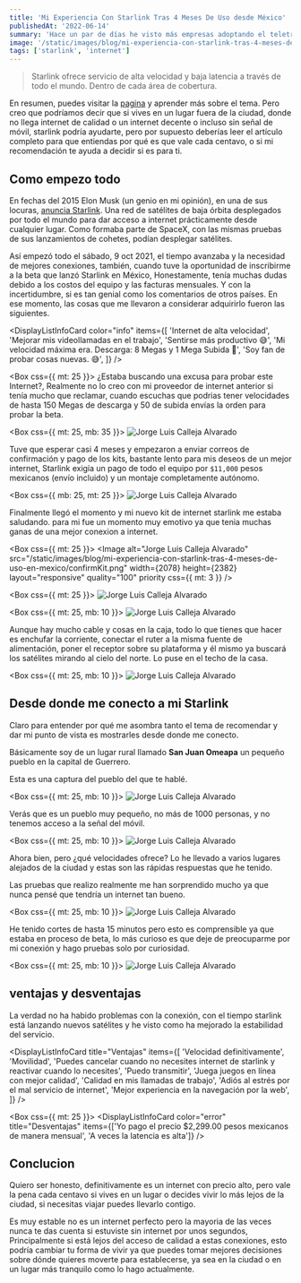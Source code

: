 ```yaml
---
title: 'Mi Experiencia Con Starlink Tras 4 Meses De Uso desde México'
publishedAt: '2022-06-14'
summary: 'Hace un par de días he visto más empresas adoptando el teletrabajo, y me pregunte cual seria un lugar perfecto para hacer la tarea que se hace en la oficina, mi mente imagino montañas 🏔️, woo seria genial 😉, y pensé en la combinación de montaña, cabaña y Starlink. Así que quiero escribir sobre mi experiencia, cómo me ha ayudado a mejorar mi experiencia como desarrollador con ventajas y desventajas, pero creo que esto podría aplicarse a cualquier actividad que requiera conexión a internet y mucha concentración.'
image: '/static/images/blog/mi-experiencia-con-starlink-tras-4-meses-de-uso-en-mexico/preview.png'
tags: ['starlink', 'internet']
---
```


> Starlink ofrece servicio de alta velocidad y baja latencia a través de todo el mundo. Dentro de cada área de cobertura.

En resumen, puedes visitar la [pagina](https://www.starlink.com/) y aprender más sobre el tema.
Pero creo que podríamos decir que si vives en un lugar fuera de la ciudad, donde no llega internet de calidad o un internet decente o incluso sin señal de móvil, starlink podría ayudarte,
pero por supuesto deberías leer el artículo completo para que entiendas por qué es que vale cada centavo, o si mi recomendación te ayuda a decidir si es para ti.

## Como empezo todo

En fechas del 2015 Elon Musk (un genio en mi opinión), en una de sus locuras, [anuncia Starlink](https://spaceexplored.com/guides/starlink/). Una red de satélites de baja órbita desplegados por todo el mundo para dar acceso a internet prácticamente desde cualquier lugar. Como formaba parte de SpaceX, con las mismas pruebas de sus lanzamientos de cohetes, podían desplegar satélites.

Así empezó todo el sábado, 9 oct 2021, el tiempo avanzaba y la necesidad de mejores conexiones, también, cuando tuve la oportunidad de inscribirme a la beta que lanzó Starlink en México, Honestamente, tenía muchas dudas debido a los costos del equipo y las facturas mensuales. Y con la incertidumbre, si es tan genial como los comentarios de otros países. En ese momento, las cosas que me llevaron a considerar adquirirlo fueron las siguientes.

<DisplayListInfoCard
  color="info"
  items={[
    'Internet de alta velocidad',
    'Mejorar mis videollamadas en el trabajo',
    'Sentirse más productivo 😅',
    'Mi velocidad máxima era. Descarga: 8 Megas y 1 Mega Subida 🥶',
    'Soy fan de probar cosas nuevas. 😅',
  ]}
/>

<Box css={{ mt: 25 }}>
  ¿Estaba buscando una excusa para probar este Internet?, Realmente no lo creo con mi proveedor de internet anterior si
  tenía mucho que reclamar, cuando escuchas que podrias tener velocidades de hasta 150 Megas de descarga y 50 de subida
  envías la orden para probar la beta.
</Box>

<Box css={{ mt: 25, mb: 35 }}>
  <Image
    alt="Jorge Luis Calleja Alvarado"
    src="/static/images/blog/mi-experiencia-con-starlink-tras-4-meses-de-uso-en-mexico/order.png"
    width={1728}
    height={1542}
    layout="responsive"
    quality="100"
    priority
  />
</Box>

Tuve que esperar casi 4 meses y empezaron a enviar correos de confirmación y pago de los kits, bastante lento para mis deseos de un mejor internet, Starlink exigía un pago de todo el equipo por `$11,000` pesos mexicanos (envío incluido) y un montaje completamente autónomo.

<Box css={{ mb: 25, mt: 25 }}>
  <Image
    alt="Jorge Luis Calleja Alvarado"
    src="/static/images/blog/mi-experiencia-con-starlink-tras-4-meses-de-uso-en-mexico/confirm.png"
    width={1624}
    height={1784}
    layout="responsive"
    quality="100"
    priority
  />
</Box>

Finalmente llegó el momento y mi nuevo kit de internet starlink me estaba saludando. para mi fue un momento muy emotivo ya que tenia muchas ganas de una mejor conexion a internet.

<Box css={{ mt: 25 }}>
  <Image
    alt="Jorge Luis Calleja Alvarado"
    src="/static/images/blog/mi-experiencia-con-starlink-tras-4-meses-de-uso-en-mexico/confirmKit.png"
    width={2078}
    height={2382}
    layout="responsive"
    quality="100"
    priority
    css={{ mt: 3 }}
  />
</Box>

<Box css={{ mt: 25 }}>
  <Image
    alt="Jorge Luis Calleja Alvarado"
    src="/static/images/blog/mi-experiencia-con-starlink-tras-4-meses-de-uso-en-mexico/sta_0.jpeg"
    width={1024}
    height={768}
    layout="responsive"
    quality="100"
    priority
  />
</Box>

<Box css={{ mt: 25, mb: 10 }}>
  <Image
    alt="Jorge Luis Calleja Alvarado"
    src="/static/images/blog/mi-experiencia-con-starlink-tras-4-meses-de-uso-en-mexico/sta_1.jpeg"
    width={1536}
    height={2048}
    layout="responsive"
    quality="100"
    priority
  />
</Box>

Aunque hay mucho cable y cosas en la caja, todo lo que tienes que hacer es enchufar la corriente, conectar el ruter a la misma fuente de alimentación, poner el receptor sobre su plataforma y él mismo ya buscará los satélites mirando al cielo del norte.
Lo puse en el techo de la casa.

<Box css={{ mt: 25, mb: 10 }}>
  <Image
    alt="Jorge Luis Calleja Alvarado"
    src="/static/images/blog/mi-experiencia-con-starlink-tras-4-meses-de-uso-en-mexico/ints.jpeg"
    width={1536}
    height={2048}
    layout="responsive"
    quality="100"
    priority
  />
</Box>

## Desde donde me conecto a mi Starlink

Claro para entender por qué me asombra tanto el tema de recomendar y dar mi punto de vista es mostrarles desde donde me conecto.

Básicamente soy de un lugar rural llamado **San Juan Omeapa** un pequeño pueblo en la capital de Guerrero.

Esta es una captura del pueblo del que te hablé.

<Box css={{ mt: 25, mb: 10 }}>
  <Image
    alt="Jorge Luis Calleja Alvarado"
    src="/static/images/blog/mi-experiencia-con-starlink-tras-4-meses-de-uso-en-mexico/chil.png"
    width={1922}
    height={1144}
    layout="responsive"
    quality="100"
    priority
  />
</Box>

Verás que es un pueblo muy pequeño, no más de 1000 personas, y no tenemos acceso a la señal del móvil.

<Box css={{ mt: 25, mb: 10 }}>
  <Image
    alt="Jorge Luis Calleja Alvarado"
    src="/static/images/blog/mi-experiencia-con-starlink-tras-4-meses-de-uso-en-mexico/ome.png"
    width={1922}
    height={1144}
    layout="responsive"
    quality="100"
    priority
  />
</Box>

Ahora bien, pero ¿qué velocidades ofrece? Lo he llevado a varios lugares alejados de la ciudad y estas son las rápidas respuestas que he tenido.

Las pruebas que realizo realmente me han sorprendido mucho ya que nunca pensé que tendría un internet tan bueno.

<Box css={{ mt: 25, mb: 10 }}>
  <Image
    alt="Jorge Luis Calleja Alvarado"
    src="/static/images/blog/mi-experiencia-con-starlink-tras-4-meses-de-uso-en-mexico/tst_v_0_0.png"
    width={2021}
    height={1677}
    layout="responsive"
    quality="100"
    priority
  />
</Box>

He tenido cortes de hasta 15 minutos pero esto es comprensible ya que estaba en proceso de beta, lo más curioso es que deje de preocuparme por mi conexión y hago pruebas solo por curiosidad.

<Box css={{ mt: 25, mb: 10 }}>
  <Image
    alt="Jorge Luis Calleja Alvarado"
    src="/static/images/blog/mi-experiencia-con-starlink-tras-4-meses-de-uso-en-mexico/star_est.jpeg"
    width={603}
    height={1304}
    layout="responsive"
    quality="100"
    priority
  />
</Box>

## ventajas y desventajas

La verdad no ha habido problemas con la conexión, con el tiempo starlink está lanzando nuevos satélites y he visto como ha mejorado la estabilidad del servicio.

<DisplayListInfoCard
  title="Ventajas"
  items={[
    'Velocidad definitivamente',
    'Movilidad',
    'Puedes cancelar cuando no necesites internet de starlink y reactivar cuando lo necesites',
    'Puedo transmitir',
    'Juega juegos en línea con mejor calidad',
    'Calidad en mis llamadas de trabajo',
    'Adiós al estrés por el mal servicio de internet',
    'Mejor experiencia en la navegación por la web',
  ]}
/>

<Box css={{ mt: 25 }}>
  <DisplayListInfoCard
    color="error"
    title="Desventajas"
    items={['Yo pago el precio $2,299.00 pesos mexicanos de manera mensual', 'A veces la latencia es alta']}
  />
</Box>

## Conclucion

Quiero ser honesto, definitivamente es un internet con precio alto, pero vale la pena cada centavo si vives en un lugar o decides vivir lo más lejos de la ciudad, si necesitas viajar puedes llevarlo contigo.

Es muy estable no es un internet perfecto pero la mayoria de las veces nunca te das cuenta si estuviste sin internet por unos segundos, Principalmente si está lejos del acceso de calidad a estas conexiones, esto podría cambiar tu forma de vivir ya que puedes tomar mejores decisiones sobre dónde quieres moverte para establecerse, ya sea en la ciudad o en un lugar más tranquilo como lo hago actualmente.

